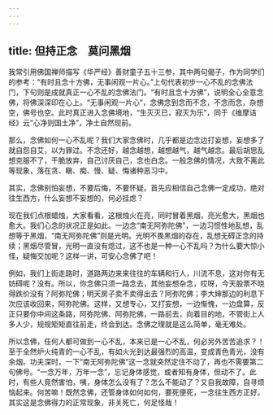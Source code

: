 ```yaml
---
---
---
```

title: 但持正念　莫问黑烟
---




我常引用佛国禅师描写《华严经》善财童子五十三参，其中两句偈子，作为同学们的参考：“有时且念十方佛，无事闲观一片心。”上句代表初步一心不乱的念佛法门，下句则是成就真正一心不乱的念佛法门。“有时且念十方佛”，说明全心全意念佛，将佛深深印在心上。“无事闲观一片心”，念佛念到念而不念，不念而念，杂想空，佛号也空。此时真正进入念佛境地，“生灭灭已，寂灭为乐”，同于《维摩诘经》云“心净则国土净”，净土自然现前。

那么，念佛如何一心不乱呢？我们大家念佛时，几乎都是边念边打妄想，妄想多了就自怨自艾，以为罪过。不念还好，越念越想，越想越气，越气越念。最后胡思乱想克服不了，干脆放弃，自己讨厌自己，念也白念。一般念佛的情况，大致不离此等现象，落在贪、瞋、痴、慢、疑、悔诸种恶习中。

其实，念佛别怕妄想，不要后悔，不要怀疑。首先应相信自己念佛一定成功，绝对往生西方，什么妄想不妄想的，何必挂虑？

现在我们点根蜡烛，大家看看，这根烛火在亮，同时冒着黑烟，亮光愈大，黑烟也愈大。我们心念的状况正是如此。一边念“南无阿弥陀佛”，一边习惯性地乱想，乱想等于黑烟，“南无阿弥陀佛”则是光明。光明不畏黑烟的存在，乱想无碍正念的持续；黑烟尽管冒，光明一直没有熄过，这不也是一种一心不乱吗？为什么要大惊小怪，疑悔交加呢？这样一讲，可安心念佛了吧！

例如，我们上街走路时，道路两边来来往往的车辆和行人，川流不息，这对你有无妨碍呢？没有。所以，你念佛只须一路念去，其他妄想杂念，哎呀，今天股票不晓得跌价没有？阿弥陀佛；明天房子卖不卖得出去？阿弥陀佛；李大婶那边的利息下次应该收回来，阿弥陀佛。这样，又想专心，又打妄想，一边惭愧，一边盘算，反正只要你中间这条路，阿弥陀佛、阿弥陀佛，一路前去，向着目的地，不管街上人多人少，规规矩矩直往前走，终会到达。念佛之理就是这么简单，毫无难处。

所以念佛，任何人都可做到一心不乱，本来已是一心不乱，何必另外苦苦追求？！至于全然炉火纯青的一心不乱，有如火光到达最强烈的高温，变成青色青光，没有余烟。功夫深时，一下“南无阿弥陀佛”这一念就突然定住不动了，再也不需要第二句佛号。“一念万年，万年一念”，忘记身体感觉，或者知有身体，但动不了。此时，有些人竟然害怕，咦，身体怎么没有了？怎么不能动了？又自我故障，自寻烦恼起来。何苦嘛！既然念佛，还管身体如何如何，要死便死，一念往生西方正好。其实这是念佛得力的正常现象，非关死亡，何足怪哉！